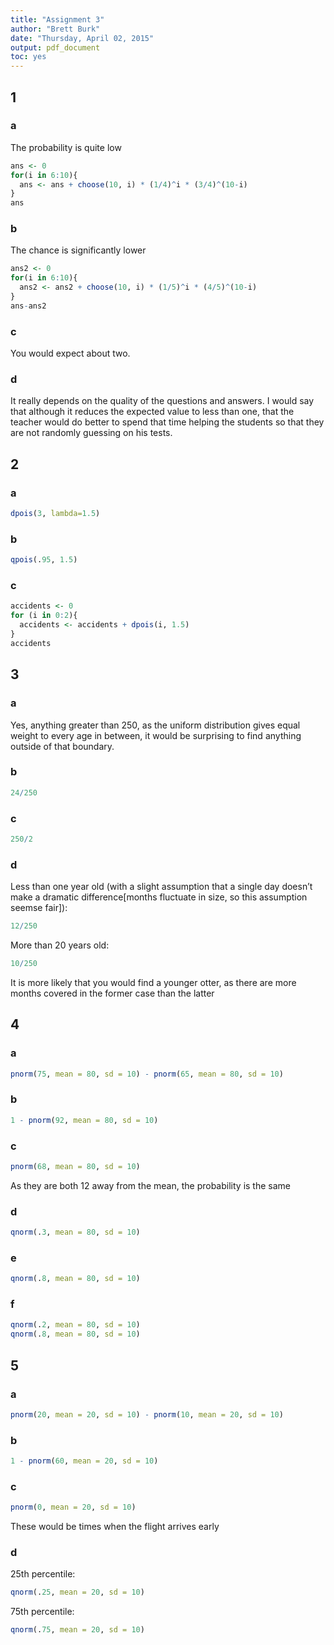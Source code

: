 ```yaml
---
title: "Assignment 3"
author: "Brett Burk"
date: "Thursday, April 02, 2015"
output: pdf_document
toc: yes
---
```

\pagebreak

## 1

### a
The probability is quite low
```r
ans <- 0
for(i in 6:10){
  ans <- ans + choose(10, i) * (1/4)^i * (3/4)^(10-i)
}
ans
```

### b
The chance is significantly lower
```r
ans2 <- 0
for(i in 6:10){
  ans2 <- ans2 + choose(10, i) * (1/5)^i * (4/5)^(10-i)
}
ans-ans2
```

### c

You would expect about two.

### d

It really depends on the quality of the questions and answers. I would say that although it reduces the expected value to less than one, that the teacher would do better to spend that time helping the students so that they are not  randomly guessing on his tests. 

## 2

### a

```r
dpois(3, lambda=1.5)
```

### b

```r
qpois(.95, 1.5)
```

### c

```r
accidents <- 0
for (i in 0:2){
  accidents <- accidents + dpois(i, 1.5)
}
accidents
```

## 3

### a

Yes, anything greater than 250, as the uniform distribution gives equal weight to every age in between, it would be surprising to find anything outside of that boundary.

### b

```r
24/250
```

### c
```r
250/2
```

### d
Less than one year old (with a slight assumption that a single day doesn't make a dramatic difference[months fluctuate in size, so this assumption seemse fair]):
```r
12/250
```

More than 20 years old:
```r
10/250
```

It is more likely that you would find a younger otter, as there are more months covered in the former case than the latter

## 4

### a

```r
pnorm(75, mean = 80, sd = 10) - pnorm(65, mean = 80, sd = 10)
```

### b

```r
1 - pnorm(92, mean = 80, sd = 10)
```

### c

```r
pnorm(68, mean = 80, sd = 10)
```

As they are both 12 away from the mean, the probability is the same

### d
```r
qnorm(.3, mean = 80, sd = 10)
```

### e
```r
qnorm(.8, mean = 80, sd = 10)
```

### f

```r
qnorm(.2, mean = 80, sd = 10)
qnorm(.8, mean = 80, sd = 10)
```
## 5

### a

```r
pnorm(20, mean = 20, sd = 10) - pnorm(10, mean = 20, sd = 10)
```

### b

```r
1 - pnorm(60, mean = 20, sd = 10)
```

### c

```r
pnorm(0, mean = 20, sd = 10)
```

These would be times when the flight arrives early

### d
25th percentile:
```r
qnorm(.25, mean = 20, sd = 10)
```
75th percentile:
```r
qnorm(.75, mean = 20, sd = 10)
```